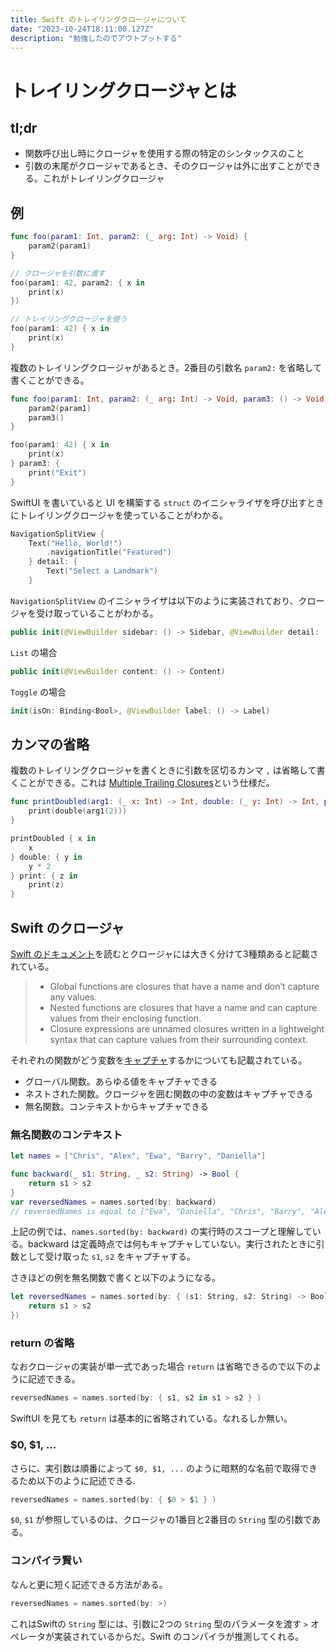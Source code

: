```yaml
---
title: Swift のトレイリングクロージャについて
date: "2023-10-24T18:11:00.127Z"
description: "勉強したのでアウトプットする"
---
```


# トレイリングクロージャとは

## tl;dr

- 関数呼び出し時にクロージャを使用する際の特定のシンタックスのこと
- 引数の末尾がクロージャであるとき、そのクロージャは外に出すことができる。これがトレイリングクロージャ

## 例

```swift
func foo(param1: Int, param2: (_ arg: Int) -> Void) {
    param2(param1)
}

// クロージャを引数に渡す
foo(param1: 42, param2: { x in
    print(x)
})

// トレイリングクロージャを使う
foo(param1: 42) { x in
    print(x)
}
```

複数のトレイリングクロージャがあるとき。2番目の引数名 `param2:` を省略して書くことができる。

```swift
func foo(param1: Int, param2: (_ arg: Int) -> Void, param3: () -> Void) {
    param2(param1)
    param3()
}

foo(param1: 42) { x in
    print(x)
} param3: {
    print("Exit")
}
```

SwiftUI を書いていると UI を構築する `struct` のイニシャライザを呼び出すときにトレイリングクロージャを使っていることがわかる。

```swift
NavigationSplitView {
    Text("Hello, World!")
        .navigationTitle("Featured")
    } detail: {
        Text("Select a Landmark")
    }
```

`NavigationSplitView` のイニシャライザは以下のように実装されており、クロージャを受け取っていることがわかる。

```swift
public init(@ViewBuilder sidebar: () -> Sidebar, @ViewBuilder detail: () -> Detail) where Content == EmptyView
```

`List` の場合

```swift
public init(@ViewBuilder content: () -> Content)
```

`Toggle` の場合

```swift
init(isOn: Binding<Bool>, @ViewBuilder label: () -> Label)
```

## カンマの省略

複数のトレイリングクロージャを書くときに引数を区切るカンマ `,` は省略して書くことができる。これは [Multiple Trailing Closures](https://github.com/apple/swift-evolution/blob/main/proposals/0279-multiple-trailing-closures.md#multiple-trailing-closures)という仕様だ。

```swift
func printDoubled(arg1: (_ x: Int) -> Int, double: (_ y: Int) -> Int, print: (_ z: Int) -> Void) {
    print(double(arg1(2)))
}

printDoubled { x in
    x
} double: { y in
    y * 2
} print: { z in
    print(z)
}
```

## Swift のクロージャ

[Swift のドキュメント](https://docs.swift.org/swift-book/documentation/the-swift-programming-language/closures)を読むとクロージャには大きく分けて3種類あると記載されている。

> - Global functions are closures that have a name and don’t capture any values.
> - Nested functions are closures that have a name and can capture values from their enclosing function.
> - Closure expressions are unnamed closures written in a lightweight syntax that can capture values from their surrounding context.

それぞれの関数がどう変数を[キャプチャ](https://docs.swift.org/swift-book/documentation/the-swift-programming-language/closures#Capturing-Values)するかについても記載されている。

- グローバル関数。あらゆる値をキャプチャできる
- ネストされた関数。クロージャを囲む関数の中の変数はキャプチャできる
- 無名関数。コンテキストからキャプチャできる

### 無名関数のコンテキスト

```swift
let names = ["Chris", "Alex", "Ewa", "Barry", "Daniella"]

func backward(_ s1: String, _ s2: String) -> Bool {
    return s1 > s2
}
var reversedNames = names.sorted(by: backward)
// reversedNames is equal to ["Ewa", "Daniella", "Chris", "Barry", "Alex"]
```

上記の例では、`names.sorted(by: backward)` の実行時のスコープと理解している。backward は定義時点では何もキャプチャしていない。実行されたときに引数として受け取った `s1`, `s2` をキャプチャする。

さきほどの例を無名関数で書くと以下のようになる。

```swift
let reversedNames = names.sorted(by: { (s1: String, s2: String) -> Bool in
    return s1 > s2
})
```

### return の省略

なおクロージャの実装が単一式であった場合 `return` は省略できるので以下のように記述できる。

```swift
reversedNames = names.sorted(by: { s1, s2 in s1 > s2 } )
```

SwiftUI を見ても `return` は基本的に省略されている。なれるしか無い。

### $0, $1, ...

さらに、実引数は順番によって `$0, $1, ...` のように暗黙的な名前で取得できるため以下のように記述できる.

```swift
reversedNames = names.sorted(by: { $0 > $1 } )
```

`$0`, `$1` が参照しているのは、クロージャの1番目と2番目の `String` 型の引数である。

### コンパイラ賢い

なんと更に短く記述できる方法がある。

```swift
reversedNames = names.sorted(by: >)
```

これはSwiftの `String` 型には、引数に2つの `String` 型のパラメータを渡す `>` オペレータが実装されているからだ。Swift のコンパイラが推測してくれる。

